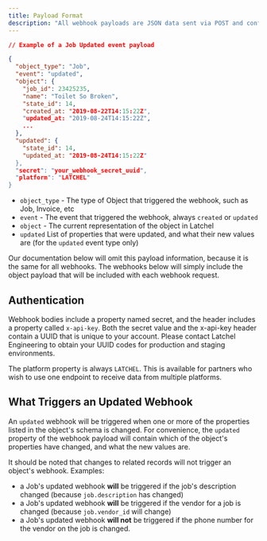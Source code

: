 ---
title: Payload Format
description: "All webhook payloads are JSON data sent via POST and conform to the following format:"
---

```json
// Example of a Job Updated event payload

{
  "object_type": "Job",
  "event": "updated",
  "object": {
    "job_id": 23425235,
    "name": "Toilet So Broken",
    "state_id": 14,
    "created_at: "2019-08-22T14:15:22Z",
    "updated_at: "2019-08-24T14:15:22Z",
    ...
  },
  "updated": {
    "state_id": 14,
    "updated_at: "2019-08-24T14:15:22Z"
  },
  "secret": "your_webhook_secret_uuid",
  "platform": "LATCHEL"
}
```



* `object_type` \- The type of Object that triggered the webhook, such as Job, Invoice, etc
* `event` \- The event that triggered the webhook, always `created` or `updated`
* `object` \- The current representation of the object in Latchel
* `updated` List of properties that were updated, and what their new values are (for the `updated` event type only)

Our documentation below will omit this payload information, because it is the same for all webhooks. The webhooks below will simply include the object payload that will be included with each webhook request.

## Authentication

Webhook bodies include a property named secret, and the header includes a property called `x-api-key`. Both the secret value and the x-api-key header contain a UUID that is unique to your account. Please contact Latchel Engineering to obtain your UUID codes for production and staging environments.

The platform property is always `LATCHEL`. This is available for partners who wish to use one endpoint to receive data from multiple platforms.

## What Triggers an Updated Webhook

An `updated` webhook will be triggered when one or more of the properties listed in the object's schema is changed. For convenience, the `updated` property of the webhook payload will contain which of the object's properties have changed, and what the new values are.

It should be noted that changes to related records will not trigger an object's webhook. Examples:

* a Job's updated webhook **will** be triggered if the job's description changed (because `job.description` has changed)
* a Job's updated webhook **will** be triggered if the vendor for a job is changed (because `job.vendor_id` will change)
* a Job's updated webhook **will not** be triggered if the phone number for the vendor on the job is changed.

